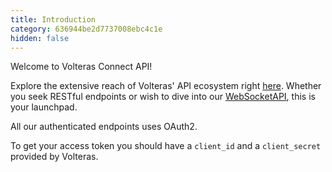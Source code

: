 ```yaml
---
title: Introduction
category: 636944be2d7737008ebc4c1e
hidden: false
---
```


Welcome to Volteras Connect API!

Explore the extensive reach of Volteras' API ecosystem right [here](/api-reference).
Whether you seek RESTful endpoints or wish to dive into our [WebSocketAPI](api-reference/websocket-api),
this is your launchpad.

All our authenticated endpoints uses OAuth2.

To get your access token you should have a `client_id` and a `client_secret` provided by Volteras.
